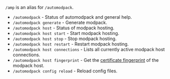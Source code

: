 `/amp` is an alias for `/automodpack`.

- `/automodpack` - Status of automodpack and general help.
- `/automodpack generate` - Generate modpack.
- `/automodpack host` - Status of modpack hosting.
- `/automodpack host start` - Start modpack hosting.
- `/automodpack host stop` - Stop modpack hosting.
- `/automodpack host restart` - Restart modpack hosting.
- `/automodpack host connections` - Lists all currently active modpack host connections.
- `/automodpack host fingerprint` - Get the [certificate fingerprint](../technicals/certificate) of the modpack host.
- `/automodpack config reload` - Reload config files.